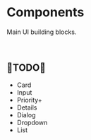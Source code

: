 
<Meta title="Components/Overview" />

# Components

Main UI building blocks.

<br/>

## 🚧TODO🚧

- Card
- Input
- Priority+
- Details
- Dialog
- Dropdown
- List